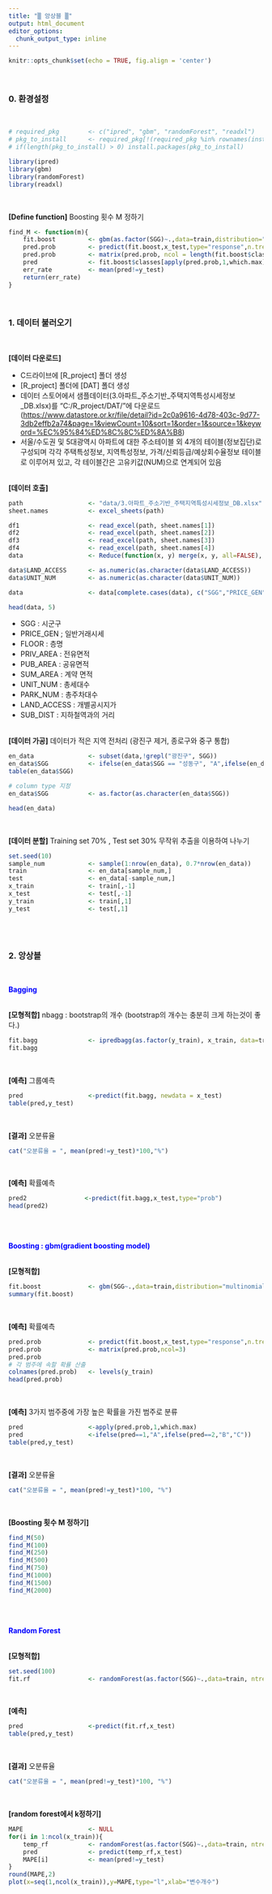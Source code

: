 ```yaml
---
title: "▒ 앙상블 ▒"
output: html_document
editor_options: 
  chunk_output_type: inline
---
```


```r
knitr::opts_chunk$set(echo = TRUE, fig.align = 'center')
```
<br /> 

### **0. 환경설정**
<br />

```r
# required_pkg        <- c("ipred", "gbm", "randomForest", "readxl")
# pkg_to_install      <- required_pkg[!(required_pkg %in% rownames(installed.packages()))]
# if(length(pkg_to_install) > 0) install.packages(pkg_to_install)

library(ipred)
library(gbm)
library(randomForest)
library(readxl)
```
<br />

**[Define function]** Boosting 횟수 M 정하기
```r
find_M <- function(m){
    fit.boost         <- gbm(as.factor(SGG)~.,data=train,distribution="multinomial",n.trees=m)
    pred.prob         <- predict(fit.boost,x_test,type="response",n.trees=m)  #확률로 나옴
    pred.prob         <- matrix(pred.prob, ncol = length(fit.boost$classes))
    pred              <- fit.boost$classes[apply(pred.prob,1,which.max)]
    err_rate          <- mean(pred!=y_test)
    return(err_rate)
}
```
<br / >

### **1. 데이터 불러오기**
<br />

**[데이터 다운로드]** <br />

* C드라이브에 [R_project] 폴더 생성<br />
* [R_project] 폴더에 [DAT] 폴더 생성<br />
* 데이터 스토어에서 샘플데이터(3.아파트_주소기반_주택지역특성시세정보_DB.xlsx)를 "C:/R_project/DAT/"에 다운로드  (<https://www.datastore.or.kr/file/detail?id=2c0a9616-4d78-403c-9d77-3db2effb2a74&page=1&viewCount=10&sort=1&order=1&source=1&keyword=%EC%95%84%ED%8C%8C%ED%8A%B8>)<br />
* 서울/수도권 및 5대광역시 아파트에 대한 주소테이블 외 4개의 테이블(정보집단)로 구성되며 각각 주택특성정보, 지역특성정보, 가격/신뢰등급/예상회수율정보 테이블로 이루어져 있고, 각 테이블간은 고유키값(NUM)으로 연계되어 있음 
<br />
<br />

**[데이터 호출]** 
```r
path                  <- "data/3.아파트_주소기반_주택지역특성시세정보_DB.xlsx"
sheet.names           <- excel_sheets(path)

df1                   <- read_excel(path, sheet.names[1])
df2                   <- read_excel(path, sheet.names[2])
df3                   <- read_excel(path, sheet.names[3])
df4                   <- read_excel(path, sheet.names[4])
data                  <- Reduce(function(x, y) merge(x, y, all=FALSE), list(df1, df2, df3, df4))

data$LAND_ACCESS      <- as.numeric(as.character(data$LAND_ACCESS)) 
data$UNIT_NUM         <- as.numeric(as.character(data$UNIT_NUM)) 

data                  <- data[complete.cases(data), c("SGG","PRICE_GEN", "FLOOR", "PRIV_AREA", "PUB_AREA", "SUM_AREA","UNIT_NUM", "PARK_NUM", "LAND_ACCESS", "SUB_DIST")]   

head(data, 5)
```

* SGG : 시군구
* PRICE_GEN ; 일반거래시세
* FLOOR : 층명
* PRIV_AREA : 전유면적
* PUB_AREA : 공유면적
* SUM_AREA : 계약 면적
* UNIT_NUM : 총세대수
* PARK_NUM : 총주차대수
* LAND_ACCESS : 개별공시지가
* SUB_DIST : 지하철역과의 거리
<br />
<br />
 
**[데이터 가공]** 데이터가 적은 지역 전처리 (광진구 제거, 종로구와 중구 통합)  
```r

en_data               <- subset(data,!grepl("광진구", SGG))
en_data$SGG           <- ifelse(en_data$SGG == "성동구", "A",ifelse(en_data$SGG == "용산구", "B", "C"))
table(en_data$SGG)

# column type 지정
en_data$SGG           <- as.factor(as.character(en_data$SGG))

head(en_data)
```
<br />

**[데이터 분할]** Training set 70% , Test set 30% 무작위 추출을 이용하여 나누기
```r
set.seed(10)
sample_num            <- sample(1:nrow(en_data), 0.7*nrow(en_data))
train                 <- en_data[sample_num,]
test                  <- en_data[-sample_num,]
x_train               <- train[,-1]
x_test                <- test[,-1]
y_train               <- train[,1]
y_test                <- test[,1]
```
<br /> 
<br /> 

### **2. 앙상블**
<br />

<span style = "color:blue"> **Bagging** </span> <br />
<br />

**[모형적합]** nbagg : bootstrap의 개수 (bootstrap의 개수는 충분히 크게 하는것이 좋다.)
```r
fit.bagg              <- ipredbagg(as.factor(y_train), x_train, data=train, nbagg=1000)  
fit.bagg
```
<br /> 

**[예측]** 그룹예측
```r
pred                  <-predict(fit.bagg, newdata = x_test)
table(pred,y_test)
```
<br /> 

**[결과]** 오분류율
```r
cat("오분류율 = ", mean(pred!=y_test)*100,"%")
```
<br /> 


**[예측]** 확률예측
```r
pred2                <-predict(fit.bagg,x_test,type="prob")
head(pred2)
```
<br /> 
<br /> 

<span style = "color:blue"> **Boosting : gbm(gradient boosting model)** </span><br />
<br />

**[모형적합]**
```r
fit.boost             <- gbm(SGG~.,data=train,distribution="multinomial",n.trees=500)
summary(fit.boost)
```
<br /> 

**[예측]** 확률예측
```r
pred.prob             <- predict(fit.boost,x_test,type="response",n.trees=500)    #확률로 나옴
pred.prob             <- matrix(pred.prob,ncol=3)                                 #3가지 범주의 확률
pred.prob
# 각 범주에 속할 확률 산출
colnames(pred.prob)   <- levels(y_train)
head(pred.prob)
```
<br />


**[예측]** 3가지 범주중에 가장 높은 확률을 가진 범주로 분류
```r
pred                  <-apply(pred.prob,1,which.max)
pred                  <-ifelse(pred==1,"A",ifelse(pred==2,"B","C"))
table(pred,y_test)
```
<br />

**[결과]** 오분류율
```r
cat("오분류율 = ", mean(pred!=y_test)*100, "%")
```
<br />

**[Boosting 횟수 M 정하기]**
```r
find_M(50)
find_M(100)
find_M(250)
find_M(500)
find_M(750)
find_M(1000)
find_M(1500)
find_M(2000)
```
<br />
<br />


<span style = "color:blue"> **Random Forest** </span> <br />
<br />

**[모형적합]**
```r
set.seed(100)
fit.rf                <- randomForest(as.factor(SGG)~.,data=train, ntree=1000,  mtry=3)
```
<br />

**[예측]**
```r
pred                  <-predict(fit.rf,x_test)
table(pred,y_test)
```
<br />

**[결과]** 오분류율
```r
cat("오분류율 = ", mean(pred!=y_test)*100, "%")
```
<br />

**[random forest에서 k정하기]**
```r
MAPE                  <- NULL
for(i in 1:ncol(x_train)){
    temp_rf           <- randomForest(as.factor(SGG)~.,data=train, ntree=1000, mtry=i)  
    pred              <- predict(temp_rf,x_test)
    MAPE[i]           <- mean(pred!=y_test)
}
round(MAPE,2)
plot(x=seq(1,ncol(x_train)),y=MAPE,type="l",xlab="변수개수")
```
































